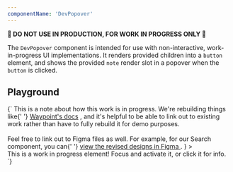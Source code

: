 ```yaml
---
componentName: 'DevPopover'
---
```


**🚧 DO NOT USE IN PRODUCTION, FOR WORK IN PROGRESS ONLY 🚧**

The `DevPopover` component is intended for use with non-interactive, work-in-progress UI implementations. It renders provided children into a `button` element, and shows the provided `note` render slot in a popover when the `button` is clicked.

## Playground

<LiveComponent>
{`
<DevPopover
  title="This is a dev note"
  note={
    <>
      This is a note about how this work is in progress. We're rebuilding things
      like{' '}
      <a href="https://www.waypointproject.io/docs">Waypoint&apos;s docs</a>
      , and it's helpful to be able to link out to existing work rather than have
      to fully rebuild it for demo purposes.
      <br />
      <br />
      Feel free to link out to Figma files as well. For example, for our Search
      component, you can{' '}
      <a href="https://www.figma.com/file/VD7ahvXuXWJApeGnhbW4hv/Dev-Portal?node-id=1498%3A43240">
        view the revised designs in Figma
      </a>
      .
    </>
  }
>
  <div
    style={{
      display: 'block',
      border: '1px solid rebeccapurple',
      padding: '0.5rem 1rem',
      borderRadius: '4px',
    }}
  >
    This is a work in progress element! Focus and activate it, or click it for
    info.
  </div>
</DevPopover>
`}
</LiveComponent>
